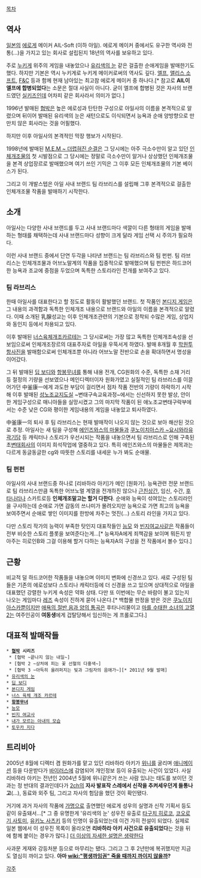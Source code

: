 [[목차]]

== 역사 ==
[[일본]]의 [[에로게]] 메이커 AIL-Soft (이하 아일). 에로게 메이커 중에서도 유구한 역사와 전통(...)을 가지고 있는 회사로 설립된지 18년의 역사를 보유하고 있다.

주로 [[누키게]] 위주의 게임을 내놓았으나 [[유리색의 눈]] 같은 걸출한 순애게임을 발매한기도 했다. 하지만 기본은 역시 누키게로 누키게 메이커로써의 역사도 깊다. [[엘프(게임 회사)|엘프]], [[앨리스 소프트]], [[F&C]] 등과 함께 현재 남아있는 최고참 에로게 메이커 중 하나다.[* 참고로 '''AIL이 엘프에 합병되었다'''는 소문은 절대 사실이 아니다. 굳이 엘프에 합병된 것은 자사의 브랜드였던 [[실키즈]]인데 어차피 같은 회사라서 의미가 없다.]

1996년 발매된 [[협박]]은 높은 에로성과 탄탄한 구성으로 아일사의 이름을 본격적으로 알렸으며 뒤이어 발매된 유리색의 눈은 새턴으로도 이식되면서 능욕과 순애 양방향으로 만만치 않은 회사라는 것을 어필했다. 

하지만 이후 아일사의 본격적인 막장 행보가 시작된다.

1998년에 발매된 [[M.E.M ~ 더렵혀진 순결]]은 그 당시에는 아주 극소수만이 알고 있던 [[인체개조물]]의 첫 시발점으로 그 당시에는 정말로 극소수만이 알거나 상상했던 인체개조물을 본격 상업장르로 발매했으며 여기 쓰인 기믹은 그 이후 모든 인체개조물의 기본 베이스가 된다.

그리고 이 개발스텝은 아일 사내 브랜드 팀 라브리스를 설립해 그후 본격적으로 걸출한 인체개조물 작품을 발매하기 시작한다.
== 소개 ==
아일사는 다양한 사내 브랜드를 두고 사내 브랜드마다 색깔이 다른 형태의 게임을 발매하는 형태를 채택하는데 사내 브랜드마다 성향이 크게 달라 게임 선택 시 주의가 필요하다.

이런 사내 브랜드 중에서 단연 두각을 나타낸 브랜드는 팀 라브리스와 팀 펀펀. 팀 라브리스는 인체개조물과 어브노말계의 작품을 집중적으로 발매했으며 팀 펀펀은 하드코어한 능욕과 조교에 중점을 두었으며 독특한 스토리라인 전개를 보여주고 있다.

=== 팀 라브리스 ===
한때 아일사를 대표한다고 할 정도로 활동이 활발했던 브랜드. 첫 작품인 [[본디지 게임]]은 그 내용의 과격함과 독특한 인체개조 내용으로 브랜드와 아일의 이름을 본격적으로 알렸다. 이때 소개된 乳腺성교는 이후 인체개조관련의 기본으로 정착되 수많은 게임, 상업지와 동인지 등에서 차용되고 있다.

이후 발매된 [[너스육체개조카르테]]는 그 당시로써는 가장 많고 독특한 인체개조속성을 선보임으로써 인체개조장르의 대표주자로 아일을 우뚝서게 하였다. 발매 8개월 후 [[학원투항사진]]을 발매함으로써 인체개조뿐 아니라 어브노말 전반으로 손을 확대하면서 명성을 이어갔다.

그 뒤 발매된 [[딥 보디]]와 [[항봉무녀]]를 통해 내용 전개, CG원화의 수준, 독특한 소재 거리등 절정의 기량을 선보였으나 메인디렉터이자 원화가였고 실질적인 팀 라브리스를 이끌어가던 中釜康一에게 과도한 부담이 걸리면서 점차 작품 전반의 기량이 하락하기 시작해 이후 발매된 [[성노조교지도실]] ~변태구속교육과정~에서는 신선하지 못한 발상, 안이한 게임구성으로 매니아들을 실망시켰고 그의 마지막 작품이 된 애노조교변태구락부에서는 수준 낮은 CG와 평이한 게임내용의 게임을 내놓았고 퇴사하였다.

中釜康一의 퇴사 후 팀 라브리스는 현재 발매작이 나오지 않는 것으로 보아 해산된 것으로 추정. 아일사는 새 팀을 구성해 [[에인즈와스의 마물들]]과 [[쿠노이치아스카 ~요시와라유곽기담]] 등 캐릭터나 스토리가 우선시되는 작품을 내놓으면서 팀 라브리스로 인해 구축된 초[[변태]]회사의 이미지 희석작업에 열중하고 있다. 특히 에인즈와스의 마물들은 제목과는 다르게 동글동글한 cg와 따뜻한 스토리를 내세운 누가 봐도 순애물. 

=== 팀 펀펀 ===
아일사의 사내 브랜드중 하나로 [리바하라 아키]가 메인 [원화가].
능욕관련 전문 브랜드로 팀 라브리스만큼 독특한 어브노멀 계열을 전개하진 않으나 [[근친상간]], 임신, 수간, [[후타나리]]나 스카트로등 '''인체개조말고는 할거 다한다'''. 순애와 능욕이 섞여있는 스토리라인을 구사하는데 순애로 가면 감동의 쓰나미가 몰려오지만 능욕으로 가면 최고의 능욕을 보여주면서 순애로 쌓인 이미지를 한방에 차주는 멋진(...) 스토리 라인을 가지고 있다.

다만 스토리 작가의 능력이 부족한 탓인지 대표작들인 [[능모]] 와 [[빈지여교사]]같은 작품들이 전부 비슷한 스토리 플롯을 보여준다는게...[* 능욕자A에게 죄책감을 보이며 뭐든지 받아주는 히로인B와 그걸 이용해 할거 다하는 능욕자A의 구성을 전 작품에서 볼수 있다.]

== 근황 ==
비교적 덜 하드코어한 작품들을 내놓으며 이미지 변화에 신경쓰고 있다.
새로 구성된 팀들은 기존의 에로성보다 스토리나 캐릭터등에 더 신경을 쓰고 있으며 상대적으로 아일을 대표했던 강렬한 누키게 속성은 약화 상태. 다만 또 이번에는 무슨 바람이 불고 있는지 나오는 게임마다 [[레즈]] 속성이 진하게 묻어 나온다.[* 백합물 판정을 받은 것은 [[쿠노이치 아스카]]뿐이지만 [[애욕의 절반 음과 양의 통곡]]은 후타나리물이고 [[마를 수태한 소녀의 고열2]]는 여주인공이 '''여동생'''에게 겁탈당해서 임신하는 게 프롤로그다.]


== 대표적 발매작들 ==
 * '''[[협박]] 시리즈'''
  * [협박 ~끝나지 않는 내일~]
  * [협박 2 ~상처에 피는 꽃 선혈의 다홍색~]
  * [협박 3 ~아득히 울려퍼지는 빛과 그림자의 음애가~][* 2011년 9월 발매]
 * [[유리색의 눈]]
 * [[딥 보디]]
 * [[본디지 게임]]
 * [[너스 육체 개조 카르테]]
 * '''[[항봉무녀]]''' 
 * [[능모]]
 * [[빈지 여교사]]
 * [[내가 모르는 아내의 모습]]
 * [[토우카 지다]]

== 트리비아 ==
2005년 8월에 디렉터 겸 원화가를 맡고 있던 리바하라 아키가 [[위니]]를 굴리며 [[애니메이션]] 등을 다운받다가 [[바이러스]]에 감염되어 개인정보 등이 유출되는 사건이 있었다. 사실 리바하라 아키는 전년인 2004년 5월에 위니같은거 쓰는 사람 있냐는 태도를 보이던 것과는 정 반대의 결과인데다가 [[2ch]]의 '''자사 발표작 스레에서 신작을 추켜세우던게 들통나고'''(...), 동료와 외주 팀, 그리고 자사의 험담을 했던 것이 확인됐다.

거기에 과거 자사의 작품에 [[가명]]으로 출연했던 에로게 성우의 실명과 신작 기획서 등도 같이 유출돼서...[* 그 중 유명한게 '유리색의 눈' 성우진 유출로 [[타구치 히로코]], [[코오로기 사토미]], [[유키노 사츠키]] 등의 인명이 유출되었는데 이건 가히 전설이 되었다. 실제로 일본 웹에서 이 성우진 목록이 올라오면 '''리바하라 아키 사건으로 유출되었다'''는 것을 뒤에 함께 붙이는 경우가 많다.] [[더 이상의 자세한 설명은 생략한다]]

사과문 게재와 강등처분 등으로 마무리는 됐다. 그리고 그 후 2년만에 복귀했지만 지금도 열심히 까이고 있다. '''아마 [[wiki:"평생까임권" 죽을 때까지 까이지 않을까]]?'''

[[각주]] 
